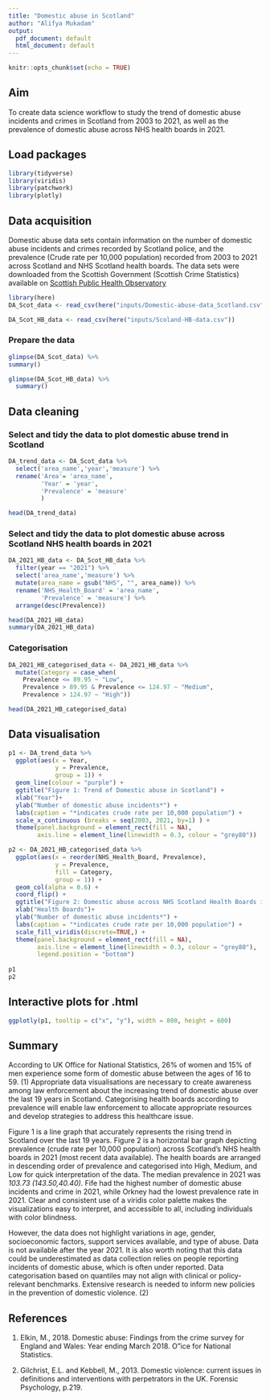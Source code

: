 ```yaml
---
title: "Domestic abuse in Scotland"
author: "Alifya Mukadam"
output:
  pdf_document: default
  html_document: default
---
```


```r
knitr::opts_chunk$set(echo = TRUE)
```

## Aim
To create data science workflow to study the trend of domestic abuse incidents and crimes in Scotland from 2003 to 2021, as well as the prevalence of domestic abuse across NHS health boards in 2021.

## Load packages

```r
library(tidyverse)
library(viridis)
library(patchwork)
library(plotly)
```

## Data acquisition

Domestic abuse data sets contain information on the number of domestic abuse incidents and crimes recorded by Scotland police, and the prevalence (Crude rate per 10,000 population) recorded from 2003 to 2021 across Scotland and NHS Scotland health boards.
The data sets were downloaded from the Scottish Government (Scottish Crime Statistics) available
on [Scottish Public Health Observatory](https://scotland.shinyapps.io/ScotPHO_profiles_tool/_w_37cec01a/#tab-5211-2)

```r
library(here)
DA_Scot_data <- read_csv(here("inputs/Domestic-abuse-data_Scotland.csv"))

DA_Scot_HB_data <- read_csv(here("inputs/Scoland-HB-data.csv"))
```

### Prepare the data

```r
glimpse(DA_Scot_data) %>% 
summary()

glimpse(DA_Scot_HB_data) %>% 
  summary()
```
## Data cleaning

### Select and tidy the data to plot domestic abuse trend in Scotland

```r
DA_trend_data <- DA_Scot_data %>% 
  select('area_name','year','measure') %>% 
  rename('Area'= 'area_name',
         'Year' = 'year',
         'Prevalence' = 'measure'
         )

head(DA_trend_data)
```

### Select and tidy the data to plot domestic abuse across Scotland NHS health boards in 2021

```r
DA_2021_HB_data <- DA_Scot_HB_data %>% 
  filter(year == "2021") %>% 
  select('area_name','measure') %>% 
  mutate(area_name = gsub("NHS", "", area_name)) %>%
  rename('NHS_Health_Board' = 'area_name', 
         'Prevalence' = 'measure') %>%
  arrange(desc(Prevalence))

head(DA_2021_HB_data)
summary(DA_2021_HB_data)
```
### Categorisation

```r
DA_2021_HB_categorised_data <- DA_2021_HB_data %>% 
  mutate(Category = case_when(
    Prevalence <= 89.95 ~ "Low",
    Prevalence > 89.95 & Prevalence <= 124.97 ~ "Medium",
    Prevalence > 124.97 ~ "High"))

head(DA_2021_HB_categorised_data)
```

## Data visualisation

```r
p1 <- DA_trend_data %>% 
  ggplot(aes(x = Year,
             y = Prevalence,
             group = 1)) +
  geom_line(colour = "purple") +
  ggtitle("Figure 1: Trend of Domestic abuse in Scotland") +
  xlab("Year")+
  ylab("Number of domestic abuse incidents*") +
  labs(caption = "*indicates crude rate per 10,000 population") +
  scale_x_continuous (breaks = seq(2003, 2021, by=1) ) +
  theme(panel.background = element_rect(fill = NA),
        axis.line = element_line(linewidth = 0.3, colour = "grey80")) 

p2 <- DA_2021_HB_categorised_data %>% 
  ggplot(aes(x = reorder(NHS_Health_Board, Prevalence),
             y = Prevalence,
             fill = Category,
             group = 1)) +
  geom_col(alpha = 0.6) +
  coord_flip() +
  ggtitle("Figure 2: Domestic abuse across NHS Scotland Health Boards in 2021") +
  xlab("Health Boards")+
  ylab("Number of domestic abuse incidents*") +
  labs(caption = "*indicates crude rate per 10,000 population") +
  scale_fill_viridis(discrete=TRUE,) +
  theme(panel.background = element_rect(fill = NA),
        axis.line = element_line(linewidth = 0.3, colour = "grey80"),
        legend.position = "bottom")
 
p1
p2
```

## Interactive plots for .html

```r
ggplotly(p1, tooltip = c("x", "y"), width = 800, height = 600)
```

## Summary
According to UK Office for National Statistics, 26% of women and 15% of men experience some form of domestic abuse between the ages of 16 to 59. (1) Appropriate data visualisations are necessary to create awareness among law enforcement about the increasing trend of domestic abuse over the last 19 years in Scotland. Categorising health boards according to prevalence will enable law enforcement to allocate appropriate resources and develop strategies to address this healthcare issue.

Figure 1 is a line graph that accurately represents the rising trend in Scotland over the last 19 years. Figure 2 is a horizontal bar graph depicting prevalence (crude rate per 10,000 population) across Scotland's NHS health boards in 2021 (most recent data available). The health boards are arranged in descending order of prevalence and categorised into High, Medium, and Low for quick interpretation of the data. The median prevalence in 2021 was *103.73 (143.50,40.40)*. Fife had the highest number of domestic abuse incidents and crime in 2021, while Orkney had the lowest prevalence rate in 2021. Clear and consistent use of a viridis color palette makes the visualizations easy to interpret, and accessible to all, including individuals with color blindness.

However, the data does not highlight variations in age, gender, socioeconomic factors, support services available, and type of abuse. Data is not available after the year 2021. It is also worth noting that this data could be underestimated as data collection relies on people reporting incidents of domestic abuse, which is often under reported. Data categorisation based on quantiles may not align with clinical or policy-relevant benchmarks. Extensive research is needed to inform new policies in the prevention of domestic violence. (2) 


## References
1. Elkin, M., 2018. Domestic abuse: Findings from the crime survey for England and
Wales: Year ending March 2018. O"ice for National Statistics.

2. Gilchrist, E.L. and Kebbell, M., 2013. Domestic violence: current issues in
definitions and interventions with perpetrators in the UK. Forensic Psychology,
p.219.

